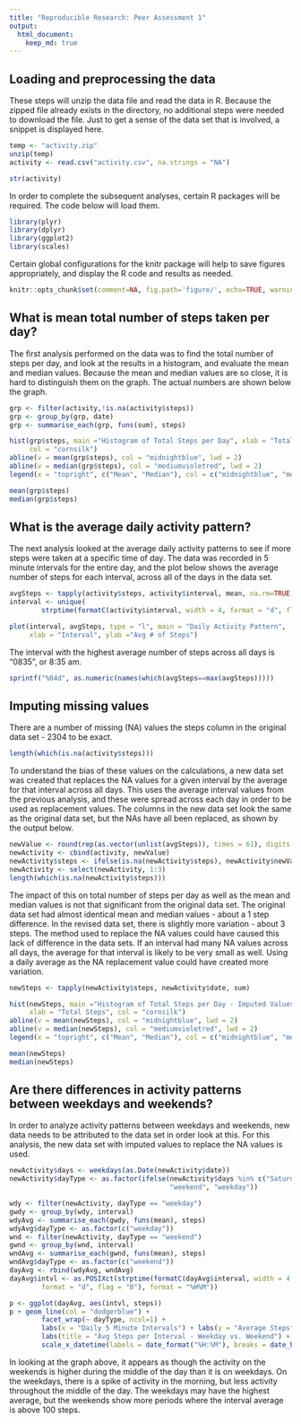 ```yaml
---
title: "Reproducible Research: Peer Assessment 1"
output: 
  html_document:
    keep_md: true
---
```



## Loading and preprocessing the data
These steps will unzip the data file and read the data in R.  Because the zipped file already exists in the directory, no additional steps were needed to download the file.  Just to get a sense of the data set that is involved, a snippet is displayed here.

```r
temp <- "activity.zip"
unzip(temp)
activity <- read.csv("activity.csv", na.strings = "NA")

str(activity)
```

In order to complete the subsequent analyses, certain R packages will be required.  The code below will load them.

```r
library(plyr)
library(dplyr)
library(ggplot2)
library(scales)
```

Certain global configurations for the knitr package will help to save figures appropriately, and display the R code and results as needed.

```r
knitr::opts_chunk$set(comment=NA, fig.path='figure/', echo=TRUE, warning=FALSE, message=FALSE)
```

## What is mean total number of steps taken per day?
The first analysis performed on the data was to find the total number of steps per day, and look at the results in a histogram, and evaluate the mean and median values.  Because the mean and median values are so close, it is hard to distinguish them on the graph.  The actual numbers are shown below the graph.

```r
grp <- filter(activity,!is.na(activity$steps))
grp <- group_by(grp, date)
grp <- summarise_each(grp, funs(sum), steps)

hist(grp$steps, main ="Histogram of Total Steps per Day", xlab = "Total Steps", 
     col = "cornsilk")
abline(v = mean(grp$steps), col = "midnightblue", lwd = 2)
abline(v = median(grp$steps), col = "mediumvioletred", lwd = 2)
legend(x = "topright", c("Mean", "Median"), col = c("midnightblue", "mediumvioletred"), lwd = c(2,2))

mean(grp$steps)
median(grp$steps)
```

## What is the average daily activity pattern?
The next analysis looked at the average daily activity patterns to see if more steps were taken at a specific time of day.  The data was recorded in 5 minute intervals for the entire day, and the plot below shows the average number of steps for each interval, across all of the days in the data set.

```r
avgSteps <- tapply(activity$steps, activity$interval, mean, na.rm=TRUE)
interval <- unique(
        strptime(formatC(activity$interval, width = 4, format = "d", flag = "0"), format = "%H%M"))

plot(interval, avgSteps, type = "l", main = "Daily Activity Pattern", 
     xlab = "Interval", ylab ="Avg # of Steps")
```

The interval with the highest average number of steps across all days is "0835", or 8:35 am. 

```r
sprintf("%04d", as.numeric(names(which(avgSteps==max(avgSteps)))))
```

## Imputing missing values
There are a number of missing (NA) values the steps column in the original data set - 2304 to be exact.

```r
length(which(is.na(activity$steps)))
```

To understand the bias of these values on the calculations, a new data set was created that replaces the NA values for a given interval by the average for that interval across all days. This uses the average interval values from the previous analysis, and these were spread across each day in order to be used as replacement values.  The columns in the new data set look the same as the original data set, but the NAs have all been replaced, as shown by the output below. 

```r
newValue <- round(rep(as.vector(unlist(avgSteps)), times = 61), digits = 0)
newActivity <- cbind(activity, newValue)
newActivity$steps <- ifelse(is.na(newActivity$steps), newActivity$newValue, newActivity$steps)
newActivity <- select(newActivity, 1:3)
length(which(is.na(newActivity$steps)))
```

The impact of this on total number of steps per day as well as the mean and median values is not that significant from the original data set. The original data set had almost identical mean and median values - about a 1 step difference.  In the revised data set, there is slightly more variation - about 3 steps. The method used to replace the NA values could have caused this lack of difference in the data sets.  If an interval had many NA values across all days, the average for that interval is likely to be very small as well. Using a daily average as the NA replacement value could have created more variation. 

```r
newSteps <- tapply(newActivity$steps, newActivity$date, sum)

hist(newSteps, main ="Histogram of Total Steps per Day - Imputed Values", 
     xlab = "Total Steps", col = "cornsilk")
abline(v = mean(newSteps), col = "midnightblue", lwd = 2)
abline(v = median(newSteps), col = "mediumvioletred", lwd = 2)
legend(x = "topright", c("Mean", "Median"), col = c("midnightblue", "mediumvioletred"), lwd = c(2,2))

mean(newSteps)
median(newSteps)
```

## Are there differences in activity patterns between weekdays and weekends?
In order to analyze activity patterns between weekdays and weekends, new data needs to be attributed to the data set in order look at this.  For this analysis, the new data set with imputed values to replace the NA values is used.

```r
newActivity$days <- weekdays(as.Date(newActivity$date))
newActivity$dayType <- as.factor(ifelse(newActivity$days %in% c("Saturday", "Sunday"), 
                                        "weekend", "weekday"))

wdy <- filter(newActivity, dayType == "weekday")
gwdy <- group_by(wdy, interval)
wdyAvg <- summarise_each(gwdy, funs(mean), steps)
wdyAvg$dayType <- as.factor(c("weekday"))
wnd <- filter(newActivity, dayType == "weekend")
gwnd <- group_by(wnd, interval)
wndAvg <- summarise_each(gwnd, funs(mean), steps)
wndAvg$dayType <- as.factor(c("weekend"))
dayAvg <- rbind(wdyAvg, wndAvg)
dayAvg$intvl <- as.POSIXct(strptime(formatC(dayAvg$interval, width = 4, 
        format = "d", flag = "0"), format = "%H%M"))

p <- ggplot(dayAvg, aes(intvl, steps))
p + geom_line(col = "dodgerblue") + 
        facet_wrap(~ dayType, ncol=1) + 
        labs(x = "Daily 5 Minute Intervals") + labs(y = "Average Steps") + 
        labs(title = "Avg Steps per Interval - Weekday vs. Weekend") +
        scale_x_datetime(labels = date_format("%H:%M"), breaks = date_breaks("2 hours"))
```

In looking at the graph above, it appears as though the activity on the weekends is higher during the middle of the day than it is on weekdays.  On the weekdays, there is a spike of activity in the morning, but less activity throughout the middle of the day.  The weekdays may have the highest average, but the weekends show more periods where the interval average is above 100 steps.